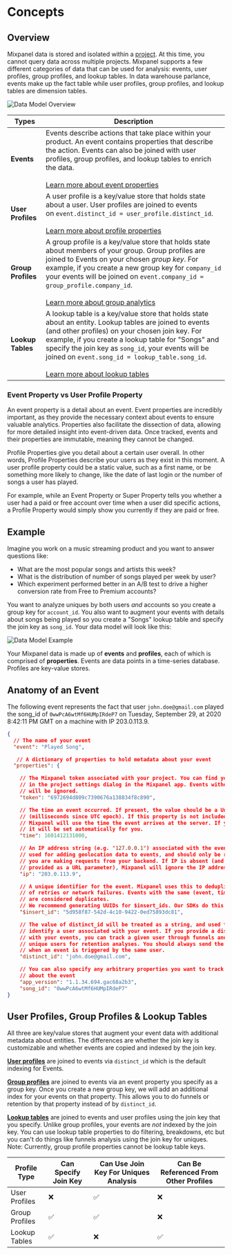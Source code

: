 # Concepts

## Overview

Mixpanel data is stored and isolated within a [project](/docs/orgs-and-projects/managing-projects). At this time, you cannot query data across multiple projects. Mixpanel supports a few different categories of data that can be used for analysis: events, user profiles, group profiles, and lookup tables. In data warehouse parlance, events make up the fact table while user profiles, group profiles, and lookup tables are dimension tables.

![Data Model Overview](/Data%20Model%20Overview.png)

| Types | Description |
|----------|-------------------|
| **Events** | Events describe actions that take place within your product. An event contains properties that describe the action. Events can also be joined with user profiles, group profiles, and lookup tables to enrich the data. <br/><br/> [Learn more about event properties](/docs/data-structure/events-and-properties) |
| **User Profiles** | A user profile is a key/value store that holds state about a user. User profiles are joined to events on `event.distinct_id = user_profile.distinct_id`. <br/><br/> [Learn more about profile properties](/docs/data-structure/user-profiles) |
| **Group Profiles** | A group profile is a key/value store that holds state about members of your group. Group profiles are joined to Events on your chosen _group key_. For example, if you create a new group key for `company_id` your events will be joined on `event.company_id = group_profile.company_id`. <br/><br/> [Learn more about group analytics](/docs/data-structure/group-analytics) |
| **Lookup Tables** | A lookup table is a key/value store that holds state about an entity. Lookup tables are joined to events (and other profiles) on your chosen join key. For example, if you create a lookup table for "Songs" and specify the join key as `song_id`, your events will be joined on `event.song_id = lookup_table.song_id`. <br/><br/>[Learn more about lookup tables](/docs/data-structure/lookup-tables) |

### Event Property vs User Profile Property

An event property is a detail about an event.  Event properties are incredibly important, as they provide the necessary context about events to ensure valuable analytics. Properties also facilitate the dissection of data, allowing for more detailed insight into event-driven data. Once tracked, events and their properties are immutable, meaning they cannot be changed.

Profile Properties give you detail about a certain user overall. In other words, Profile Properties describe your users as they exist in this moment. A user profile property could be a static value, such as a first name, or be something more likely to change, like the date of last login or the number of songs a user has played.

For example, while an Event Property or Super Property tells you whether a user had a paid or free account over time when a user did specific actions, a Profile Property would simply show you currently if they are paid or free.

## Example

Imagine you work on a music streaming product and you want to answer questions like: 

- What are the most popular songs and artists this week?
- What is the distribution of number of songs played per week by user?
- Which experiment performed better in an A/B test to drive a higher conversion rate from Free to Premium accounts?

You want to analyze uniques by both users *and* accounts so you create a group key for `account_id`. You also want to augment your events with details about songs being played so you create a "Songs" lookup table and specify the join key as `song_id`. Your data model will look like this:

![Data Model Example](/datamodel.png)

Your Mixpanel data is made up of **events** and **profiles**, each of which is comprised of **properties**.  Events are data points in a time-series database. Profiles are key-value stores.


## Anatomy of an Event
The following event represents the fact that user `john.doe@gmail.com` played the song_id of `0wwPcA6wtMf6HUMpIRdeP7` on Tuesday, September 29, at 2020 8:42:11 PM GMT on a machine with IP 203.0.113.9.

```json
{
  // The name of your event
  "event": "Played Song", 

   // A dictionary of properties to hold metadata about your event
  "properties": { 

    // The Mixpanel token associated with your project. You can find your Mixpanel token
    // in the project settings dialog in the Mixpanel app. Events without a valid token
    // will be ignored.
    "token": "6972694d809c7390676a138834f8c890",

    // The time an event occurred. If present, the value should be a Unix timestamp
    // (milliseconds since UTC epoch). If this property is not included in your request,
    // Mixpanel will use the time the event arrives at the server. If you're using our mobile SDKs,
    // it will be set automatically for you.
    "time": 1601412131000,

    // An IP address string (e.g. "127.0.0.1") associated with the event. This is
    // used for adding geolocation data to events, and should only be required if
    // you are making requests from your backend. If IP is absent (and ip=1 is not
    // provided as a URL parameter), Mixpanel will ignore the IP address of the request.
    "ip": "203.0.113.9",

    // A unique identifier for the event. Mixpanel uses this to deduplicate events in the case
    // of retries or network failures. Events with the same (event, time, distinct_id, $insert_id)
    // are considered duplicates. 
    // We recommend generating UUIDs for $insert_ids. Our SDKs do this automatically.
    "$insert_id": "5d958f87-542d-4c10-9422-0ed75893dc81",

    // The value of distinct_id will be treated as a string, and used to uniquely 
    // identify a user associated with your event. If you provide a distinct_id property
    // with your events, you can track a given user through funnels and distinguish 
    // unique users for retention analyses. You should always send the same distinct_id
    // when an event is triggered by the same user.
    "distinct_id": "john.doe@gmail.com",

    // You can also specify any arbitrary properties you want to track as metadata
    // about the event
    "app_version": "1.1.34.694.gac68a2b3",
    "song_id": "0wwPcA6wtMf6HUMpIRdeP7"
}
```

## User Profiles, Group Profiles & Lookup Tables
All three are key/value stores that augment your event data with additional metadata about entities. The differences are whether the join key is customizable and whether events are copied and indexed by the join key.

**[User profiles](/docs/data-structure/user-profiles)** are joined to events via `distinct_id` which is the default indexing for Events. 

**[Group profiles](/docs/data-structure/group-analytics)** are joined to events via an event property you specify as a group key. Once you create a new group key, we will add an additional index for your events on that property. This allows you to do funnels or retention by that property instead of by `distinct_id`.

**[Lookup tables](/docs/data-structure/lookup-tables)** are joined to events and user profiles using the join key that you specify. Unlike group profiles, your events are *not* indexed by the join key. You can use lookup table properties to do filtering, breakdowns, etc but you can't do things like funnels analysis using the join key for uniques. Note: Currently, group profile properties cannot be lookup table keys.

| Profile Type | Can Specify Join Key | Can Use Join Key For Uniques Analysis | Can Be Referenced From Other Profiles |
|---|---|---|---|
| User Profiles | ❌ |  ✅  | ❌ |
| Group Profiles |  ✅  |  ✅  | ❌ |
| Lookup Tables |  ✅  | ❌ |  ✅  |

